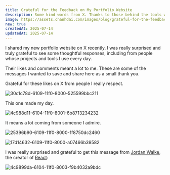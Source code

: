 ```yaml
---
title: Grateful for the Feedback on My Portfolio Website
description: Some kind words from X. Thanks to those behind the tools we rely on.
image: https://assets.chanhdai.com/images/blog/grateful-for-the-feedback-on-my-portfolio-website.webp
new: true
createdAt: 2025-07-14
updatedAt: 2025-07-14
---
```


I shared my new portfolio website on X recently. I was really surprised and truly grateful to see some thoughtful responses, including from people whose projects and tools I use every day.

Their likes and comments meant a lot to me. These are some of the messages I wanted to save and share here as a small thank you.

Grateful for these likes on X from people I really respect.

![30c1c78d-6109-11f0-8000-525599bbc211](https://assets.chanhdai.com/images/blog/30c1c78d-6109-11f0-8000-525599bbc211.webp)

This one made my day.

![4c988d11-6104-11f0-8001-6b8713234232](https://assets.chanhdai.com/images/blog/4c988d11-6104-11f0-8001-6b8713234232.webp)

It means a lot coming from someone I admire.

![25396b90-6109-11f0-8000-1f8750dc2460](https://assets.chanhdai.com/images/blog/25396b90-6109-11f0-8000-1f8750dc2460.webp)

![17d14632-6109-11f0-8000-a07466b39582](https://assets.chanhdai.com/images/blog/17d14632-6109-11f0-8000-a07466b39582.webp)

I was really surprised and grateful to get this message from [Jordan Walke](https://x.com/jordwalke), the creator of [React](https://react.dev/community/acknowledgements):

![4c9899da-6104-11f0-8003-f9b4032a9bdc](https://assets.chanhdai.com/images/blog/4c9899da-6104-11f0-8003-f9b4032a9bdc.webp)
